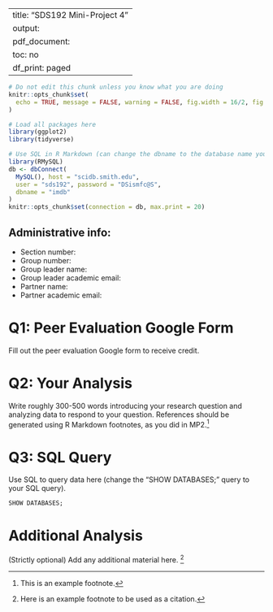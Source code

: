 
---
title: "SDS192 Mini-Project 4"
output:
  pdf_document:
    toc: no
    df_print: paged
---

```r
# Do not edit this chunk unless you know what you are doing
knitr::opts_chunk$set(
  echo = TRUE, message = FALSE, warning = FALSE, fig.width = 16/2, fig.height = 9/2
)
```

```r
# Load all packages here
library(ggplot2)
library(tidyverse)

```

```r
# Use SQL in R Markdown (can change the dbname to the database name you select)
library(RMySQL)
db <- dbConnect(
  MySQL(), host = "scidb.smith.edu",
  user = "sds192", password = "DSismfc@S", 
  dbname = "imdb"
)
knitr::opts_chunk$set(connection = db, max.print = 20)
```

## Administrative info:

* Section number: 
* Group number: 
* Group leader name: 
* Group leader academic email: 
* Partner name: 
* Partner academic email: 


# Q1: Peer Evaluation Google Form

Fill out the peer evaluation Google form to receive credit.



# Q2: Your Analysis

Write roughly 300-500 words introducing your research question and analyzing data to respond to your question. References should be generated using R Markdown footnotes, as you did in MP2.^[This is an example footnote.]



# Q3: SQL Query 

Use SQL to query data here (change the "SHOW DATABASES;" query to your SQL query). 

```sql
SHOW DATABASES;
```



# Additional Analysis

(Strictly optional) Add any additional material here. ^[Here is an example footnote to be used as a citation.]
